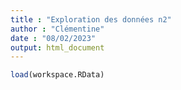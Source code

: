 ```yaml
---
title : "Exploration des données n2"
author : "Clémentine"
date : "08/02/2023"
output: html_document
---
```


```r
load(workspace.RData)
```

# 